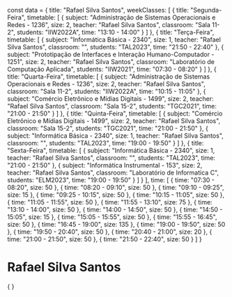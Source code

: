 const data = {
  title: "Rafael Silva Santos",
  weekClasses: [
    {
      title: "Segunda-Feira",
      timetable: [
        {
          subject: "Administração de Sistemas Operacionais e Redes - 1236",
          size: 2,
          teacher: "Rafael Silva Santos",
          classroom: "Sala 11-2",
          students: "IIW2022A",
          time: "13:10 - 14:00"
        }
      ]
    },
    {
      title: "Terça-Feira",
      timetable: [
        {
          subject: "Informática Básica - 2340",
          size: 1,
          teacher: "Rafael Silva Santos",
          classroom: "",
          students: "TAL2023",
          time: "21:50 - 22:40"
        },
        {
          subject: "Prototipação de Interfaces e Interação Humano-Computador - 1251",
          size: 2,
          teacher: "Rafael Silva Santos",
          classroom: "Laboratório de Computação Aplicada",
          students: "IIW2021",
          time: "07:30 - 08:20"
        }
      ]
    },
    {
      title: "Quarta-Feira",
      timetable: [
        {
          subject: "Administração de Sistemas Operacionais e Redes - 1236",
          size: 2,
          teacher: "Rafael Silva Santos",
          classroom: "Sala 11-2",
          students: "IIW2022A",
          time: "10:15 - 11:05"
        },
        {
          subject: "Comércio Eletrônico e Mídias Digitais - 1499",
          size: 2,
          teacher: "Rafael Silva Santos",
          classroom: "Sala 15-2",
          students: "TGC2021",
          time: "21:00 - 21:50"
        }
      ]
    },
    {
      title: "Quinta-Feira",
      timetable: [
        {
          subject: "Comércio Eletrônico e Mídias Digitais - 1499",
          size: 2,
          teacher: "Rafael Silva Santos",
          classroom: "Sala 15-2",
          students: "TGC2021",
          time: "21:00 - 21:50"
        },
        {
          subject: "Informática Básica - 2340",
          size: 1,
          teacher: "Rafael Silva Santos",
          classroom: "",
          students: "TAL2023",
          time: "19:00 - 19:50"
        }
      ]
    },
    {
      title: "Sexta-Feira",
      timetable: [
        {
          subject: "Informática Básica - 2340",
          size: 1,
          teacher: "Rafael Silva Santos",
          classroom: "",
          students: "TAL2023",
          time: "21:00 - 21:50"
        },
        {
          subject: "Informática Instrumental - 153",
          size: 2,
          teacher: "Rafael Silva Santos",
          classroom: "Laboratório de Informatica C",
          students: "ELM2023",
          time: "19:00 - 19:50"
        }
      ]
    }
  ],
  time: [
    {
      time: "07:30 - 08:20",
      size: 50
    },
    {
      time: "08:20 - 09:10",
      size: 50
    },
    {
      time: "09:10 - 09:25",
      size: 15
    },
    {
      time: "09:25 - 10:15",
      size: 50
    },
    {
      time: "10:15 - 11:05",
      size: 50
    },
    {
      time: "11:05 - 11:55",
      size: 50
    },
    {
      time: "11:55 - 13:10",
      size: 75
    },
    {
      time: "13:10 - 14:00",
      size: 50
    },
    {
      time: "14:00 - 14:50",
      size: 50
    },
    {
      time: "14:50 - 15:05",
      size: 15
    },
    {
      time: "15:05 - 15:55",
      size: 50
    },
    {
      time: "15:55 - 16:45",
      size: 50
    },
    {
      time: "16:45 - 19:00",
      size: 135
    },
    {
      time: "19:00 - 19:50",
      size: 50
    },
    {
      time: "19:50 - 20:40",
      size: 50
    },
    {
      time: "20:40 - 21:00",
      size: 20
    },
    {
      time: "21:00 - 21:50",
      size: 50
    },
    {
      time: "21:50 - 22:40",
      size: 50
    }
  ]
}

# Rafael Silva Santos

<div>
    {
        <Grid
            title={data.title} 
            weekClasses={data.weekClasses} 
            time={data.time}
        />
    }
</div>